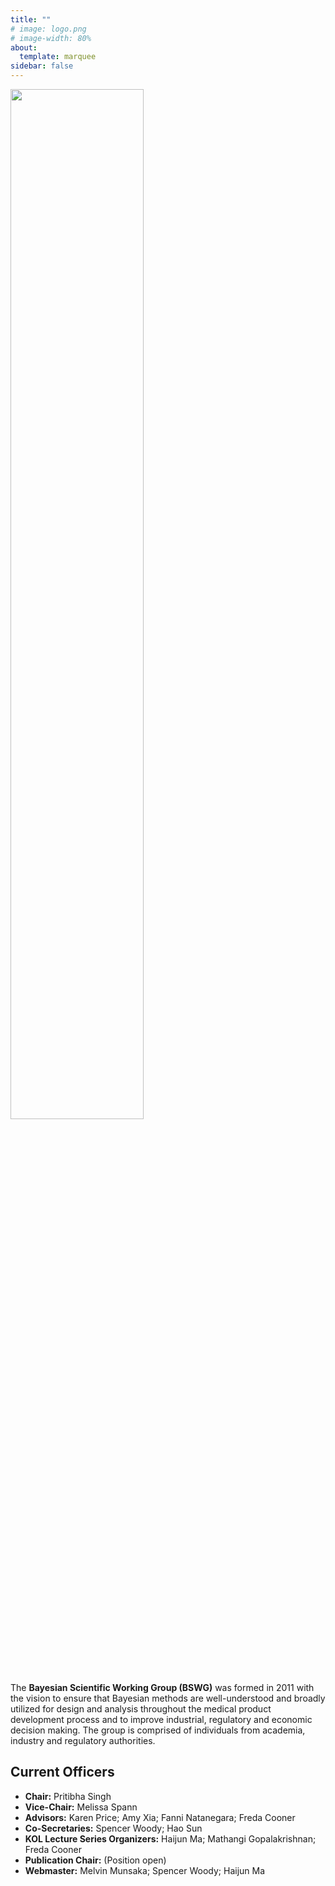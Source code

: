 ```yaml
---
title: ""
# image: logo.png
# image-width: 80%
about: 
  template: marquee
sidebar: false
---
```


![](./files/logo.png){width="65%" fig-align="center"}

The **Bayesian Scientific Working Group (BSWG)** was formed in 2011 with the vision to ensure that Bayesian methods are well-understood and broadly utilized for design and analysis throughout the medical product development process and to improve industrial, regulatory and economic decision making. The group is comprised of individuals from academia, industry and regulatory authorities.

## Current Officers

-   **Chair:** Pritibha Singh
-   **Vice-Chair:** Melissa Spann
-   **Advisors:** Karen Price; Amy Xia; Fanni Natanegara; Freda Cooner
-   **Co-Secretaries:** Spencer Woody; Hao Sun
-   **KOL Lecture Series Organizers:** Haijun Ma; Mathangi Gopalakrishnan; Freda Cooner
-   **Publication Chair:** (Position open)
-   **Webmaster:** Melvin Munsaka; Spencer Woody; Haijun Ma

<!-- $\int_{-\infty}^{\infty} \exp(-x^2)dx=2\pi$ -->
